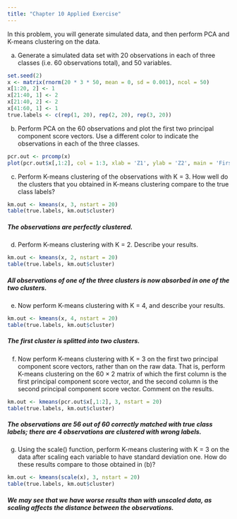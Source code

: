 ```yaml
---
title: "Chapter 10 Applied Exercise"
---
```

In this problem, you will generate simulated data, and then perform PCA and K-means clustering on the data.

(a)	Generate a simulated data set with 20 observations in each of three classes (i.e. 60 observations total), and 50 variables. 

```r
set.seed(2)
x <- matrix(rnorm(20 * 3 * 50, mean = 0, sd = 0.001), ncol = 50)
x[1:20, 2] <- 1
x[21:40, 1] <- 2
x[21:40, 2] <- 2
x[41:60, 1] <- 1
true.labels <- c(rep(1, 20), rep(2, 20), rep(3, 20))
```

(b) Perform PCA on the 60 observations and plot the first two principal component score vectors. Use a different color to indicate the observations in each of the three classes.

```r
pcr.out <- prcomp(x)
plot(pcr.out$x[,1:2], col = 1:3, xlab = 'Z1', ylab = 'Z2', main = 'First Two Principal Component', pch = 19)
```

(c) Perform K-means clustering of the observations with K = 3. How well do the clusters that you obtained in K-means clustering compare to the true class labels? 

```r
km.out <- kmeans(x, 3, nstart = 20)
table(true.labels, km.out$cluster)
```
##### *The observations are perfectly clustered.*

(d) Perform K-means clustering with K = 2. Describe your results.

```r
km.out <- kmeans(x, 2, nstart = 20)
table(true.labels, km.out$cluster)
```
##### *All observations of one of the three clusters is now absorbed in one of the two clusters. *

(e) Now perform K-means clustering with K = 4, and describe your results. 

```r
km.out <- kmeans(x, 4, nstart = 20)
table(true.labels, km.out$cluster)
```
##### *The first cluster is splitted into two clusters.*

(f) Now perform K-means clustering with K = 3 on the first two principal component score vectors, rather than on the raw data. That is, perform K-means clustering on the 60 × 2 matrix of which the first column is the first principal component score vector, and the second column is the second principal component score vector. Comment on the results. 

```r
km.out <- kmeans(pcr.out$x[,1:2], 3, nstart = 20)
table(true.labels, km.out$cluster)
```
##### *The observations are 56 out of 60 correctly matched with true class labels; there are 4 observations are clustered with wrong labels.*

(g) Using the scale() function, perform K-means clustering with K = 3 on the data after scaling each variable to have standard deviation one. How do these results compare to those obtained in (b)? 

```r
km.out <- kmeans(scale(x), 3, nstart = 20)
table(true.labels, km.out$cluster)
```
##### *We may see that we have worse results than with unscaled data, as scaling affects the distance between the observations.*